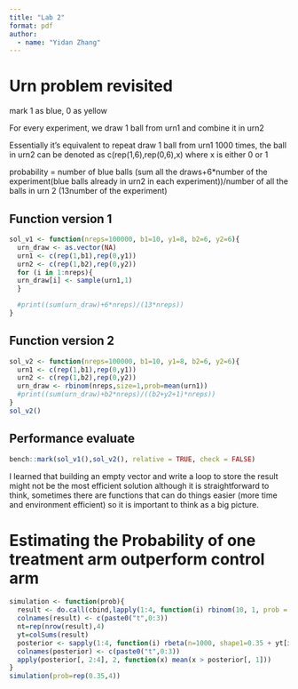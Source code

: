 ```yaml
---
title: "Lab 2"
format: pdf
author:
  - name: "Yidan Zhang"
---
```


# **Urn problem revisited**

mark 1 as blue, 0 as yellow

For every experiment, we draw 1 ball from urn1 and combine it in urn2

Essentially it's equivalent to repeat draw 1 ball from urn1 1000 times, the ball in urn2 can be denoted as c(rep(1,6),rep(0,6),x) where x is either 0 or 1

probability = number of blue balls (sum all the draws+6\*number of the experiment(blue balls already in urn2 in each experiment))/number of all the balls in urn 2 (13number of the experiment)

## Function version 1 

```r
sol_v1 <- function(nreps=100000, b1=10, y1=8, b2=6, y2=6){
  urn_draw <- as.vector(NA)
  urn1 <- c(rep(1,b1),rep(0,y1))
  urn2 <- c(rep(1,b2),rep(0,y2))
  for (i in 1:nreps){
  urn_draw[i] <- sample(urn1,1)
  }

  #print((sum(urn_draw)+6*nreps)/(13*nreps))
}
```

## Function version 2

```r
sol_v2 <- function(nreps=100000, b1=10, y1=8, b2=6, y2=6){
  urn1 <- c(rep(1,b1),rep(0,y1))
  urn2 <- c(rep(1,b2),rep(0,y2))
  urn_draw <- rbinom(nreps,size=1,prob=mean(urn1))
  #print((sum(urn_draw)+b2*nreps)/((b2+y2+1)*nreps))
}
sol_v2()
```

## Performance evaluate

```r
bench::mark(sol_v1(),sol_v2(), relative = TRUE, check = FALSE)
```

I learned that building an empty vector and write a loop to store the result might not be the most efficient solution although it is straightforward to think, sometimes there are functions that can do things easier (more time and environment efficient) so it is important to think as a big picture.

# **Estimating the Probability of one treatment arm outperform control arm**

```r
simulation <- function(prob){
  result <- do.call(cbind,lapply(1:4, function(i) rbinom(10, 1, prob = prob[i])))
  colnames(result) <- c(paste0("t",0:3))
  nt=rep(nrow(result),4)
  yt=colSums(result)
  posterior <- sapply(1:4, function(i) rbeta(n=1000, shape1=0.35 + yt[i], shape2=0.65 + nt[i] - yt[i]))
  colnames(posterior) <- c(paste0("t",0:3))
  apply(posterior[, 2:4], 2, function(x) mean(x > posterior[, 1]))
}
simulation(prob=rep(0.35,4))
```

